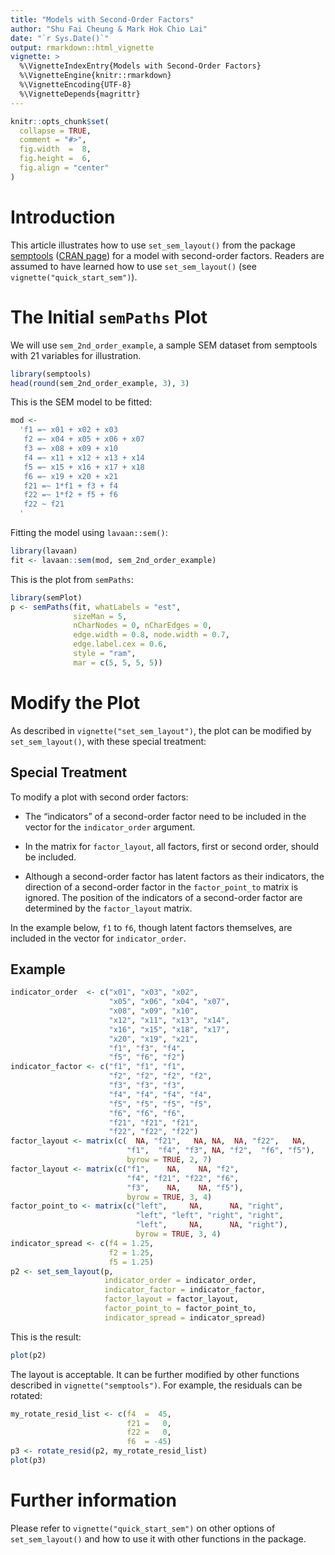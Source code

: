 ```yaml
---
title: "Models with Second-Order Factors"
author: "Shu Fai Cheung & Mark Hok Chio Lai"
date: "`r Sys.Date()`"
output: rmarkdown::html_vignette
vignette: >
  %\VignetteIndexEntry{Models with Second-Order Factors}
  %\VignetteEngine{knitr::rmarkdown}
  %\VignetteEncoding{UTF-8}
  %\VignetteDepends{magrittr}
---
```


```r
knitr::opts_chunk$set(
  collapse = TRUE,
  comment = "#>",
  fig.width  =  8,
  fig.height =  6,
  fig.align = "center"
)
```

# Introduction

This article illustrates how to use `set_sem_layout()`
from the package
[semptools](https://sfcheung.github.io/semptools/)
([CRAN page](https://cran.r-project.org/package=semptools))
for a model with second-order factors. Readers
are assumed to have learned how to use `set_sem_layout()`
(see `vignette("quick_start_sem")`).

# The Initial `semPaths` Plot

We will use `sem_2nd_order_example`, a sample SEM dataset
from semptools with 21 variables for illustration.

```r
library(semptools)
head(round(sem_2nd_order_example, 3), 3)
```

This is the SEM model to be fitted:

```r
mod <-
  'f1 =~ x01 + x02 + x03
   f2 =~ x04 + x05 + x06 + x07
   f3 =~ x08 + x09 + x10
   f4 =~ x11 + x12 + x13 + x14
   f5 =~ x15 + x16 + x17 + x18
   f6 =~ x19 + x20 + x21
   f21 =~ 1*f1 + f3 + f4
   f22 =~ 1*f2 + f5 + f6
   f22 ~ f21
  '
```

Fitting the model using  `lavaan::sem()`:

```r
library(lavaan)
fit <- lavaan::sem(mod, sem_2nd_order_example)
```

This is the plot from `semPaths`:

```r
library(semPlot)
p <- semPaths(fit, whatLabels = "est",
              sizeMan = 5,
              nCharNodes = 0, nCharEdges = 0,
              edge.width = 0.8, node.width = 0.7,
              edge.label.cex = 0.6,
              style = "ram",
              mar = c(5, 5, 5, 5))
```

# Modify the Plot

As described in `vignette("set_sem_layout")`, the
plot can be modified by `set_sem_layout()`, with
these special treatment:

## Special Treatment

To modify a plot with second order factors:

- The "indicators" of a second-order factor
  need to be included in the vector for
  the `indicator_order` argument.

- In the matrix for `factor_layout`, all
  factors, first or second order, should
  be included.

- Although a second-order factor has
  latent factors as their indicators,
  the direction of a second-order
  factor in the `factor_point_to`
  matrix is ignored. The position of
  the indicators of a second-order
  factor are determined by the
  `factor_layout` matrix.

In the example below, `f1` to `f6`,
though latent factors themselves,
are included in the vector for
`indicator_order`.

## Example

```r
indicator_order  <- c("x01", "x03", "x02",
                      "x05", "x06", "x04", "x07",
                      "x08", "x09", "x10",
                      "x12", "x11", "x13", "x14",
                      "x16", "x15", "x18", "x17",
                      "x20", "x19", "x21",
                      "f1", "f3", "f4",
                      "f5", "f6", "f2")
indicator_factor <- c("f1", "f1", "f1",
                      "f2", "f2", "f2", "f2",
                      "f3", "f3", "f3",
                      "f4", "f4", "f4", "f4",
                      "f5", "f5", "f5", "f5",
                      "f6", "f6", "f6",
                      "f21", "f21", "f21",
                      "f22", "f22", "f22")
factor_layout <- matrix(c(  NA, "f21",   NA, NA,  NA, "f22",   NA,
                          "f1",  "f4", "f3", NA, "f2",  "f6", "f5"),
                          byrow = TRUE, 2, 7)
factor_layout <- matrix(c("f1",    NA,    NA, "f2",
                          "f4", "f21", "f22", "f6",
                          "f3",    NA,    NA, "f5"),
                          byrow = TRUE, 3, 4)
factor_point_to <- matrix(c("left",     NA,      NA, "right",
                            "left", "left", "right", "right",
                            "left",     NA,      NA, "right"),
                            byrow = TRUE, 3, 4)
indicator_spread <- c(f4 = 1.25,
                      f2 = 1.25,
                      f5 = 1.25)
p2 <- set_sem_layout(p,
                     indicator_order = indicator_order,
                     indicator_factor = indicator_factor,
                     factor_layout = factor_layout,
                     factor_point_to = factor_point_to,
                     indicator_spread = indicator_spread)
```

This is the result:

```r
plot(p2)
```

The layout is acceptable. It can be further modified
by other functions described in `vignette("semptools")`.
For example, the residuals can be rotated:

```r
my_rotate_resid_list <- c(f4  =  45,
                          f21 =   0,
                          f22 =   0,
                          f6  = -45)
p3 <- rotate_resid(p2, my_rotate_resid_list)
plot(p3)
```

# Further information

Please refer to `vignette("quick_start_sem")`
on other options of `set_sem_layout()` and
how to use it with other functions in the package.